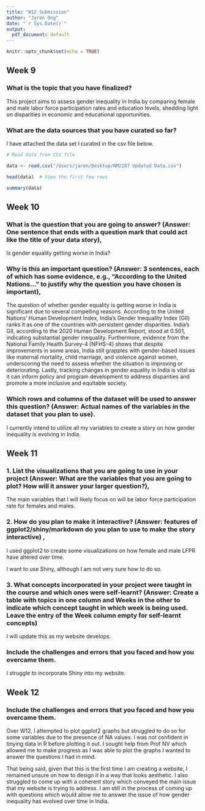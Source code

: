 ```yaml
---
title: "W12 Submission"
author: "Jaren Ong"
date: "`r Sys.Date()`"
output:
  pdf_document: default
---
```


```r
knitr::opts_chunk$set(echo = TRUE)
```

## Week 9

### What is the topic that you have finalized?

This project aims to assess gender inequality in India by comparing female and male labor force participation rates and education levels, shedding light on disparities in economic and educational opportunities.

### What are the data sources that you have curated so far?

I have attached the data set I curated in the csv file below.

```r

# Read data from CSV file

data <- read.csv("/Users/jaren/Desktop/NM2207 Updated Data.csv")

head(data)  # View the first few rows

summary(data)


```

## Week 10

### What is the question that you are going to answer? (Answer: One sentence that ends with a question mark that could act like the title of your data story),

Is gender equality getting worse in India?

### Why is this an important question? (Answer: 3 sentences, each of which has some evidence, e.g., "According to the United Nations..." to justify why the question you have chosen is important),

The question of whether gender equality is getting worse in India is significant due to several compelling reasons. According to the United Nations' Human Development Index, India's Gender Inequality Index (GII) ranks it as one of the countries with persistent gender disparities. India's GII, according to the 2020 Human Development Report, stood at 0.501, indicating substantial gender inequality. Furthermore, evidence from the National Family Health Survey-4 (NFHS-4) shows that despite improvements in some areas, India still grapples with gender-based issues like maternal mortality, child marriage, and violence against women, underscoring the need to assess whether the situation is improving or deteriorating. Lastly, tracking changes in gender equality in India is vital as it can inform policy and program development to address disparities and promote a more inclusive and equitable society.

### Which rows and columns of the dataset will be used to answer this question? (Answer: Actual names of the variables in the dataset that you plan to use).

I currently intend to utilize all my variables to create a story on how gender inequality is evolving in India.

## Week 11

### 1. List the visualizations that you are going to use in your project (Answer: What are the variables that you are going to plot? How will it answer your larger question?),

The main variables that I will likely focus on will be labor force participation rate for females and males.

### 2. How do you plan to make it interactive? (Answer: features of ggplot2/shiny/markdown do you plan to use to make the story interactive) ,

I used ggplot2 to create some visualizations on how female and male LFPR have altered over time.

I want to use Shiny, although I am not very sure how to do so.

### 3. What concepts incorporated in your project were taught in the course and which ones were self-learnt? (Answer: Create a table with topics in one column and Weeks in the other to indicate which concept taught in which week is being used. Leave the entry of the Week column empty for self-learnt concepts)

I will update this as my website develops.

### Include the challenges and errors that you faced and how you overcame them.

I struggle to incorporate Shiny into my website.

## Week 12

### Include the challenges and errors that you faced and how you overcame them.

Over W12, I attempted to plot ggplot2 graphs but struggled to do so for some variables due to the presence of NA values. I was not confident in tinying data in R before plotting it out. I sought help from Prof NV which allowed me to make progress as I was able to plot the graphs I wanted to answer the questions I had in mind.

That being said, given that this is the first time I am creating a website, I remained unsure on how to design it in a way that looks aesthetic. I also struggled to come up with a coherent story which conveyed the main issue that my website is trying to address. I am still in the process of coming up with questions which would allow me to answer the issue of how gender inequality has evolved over time in India.
